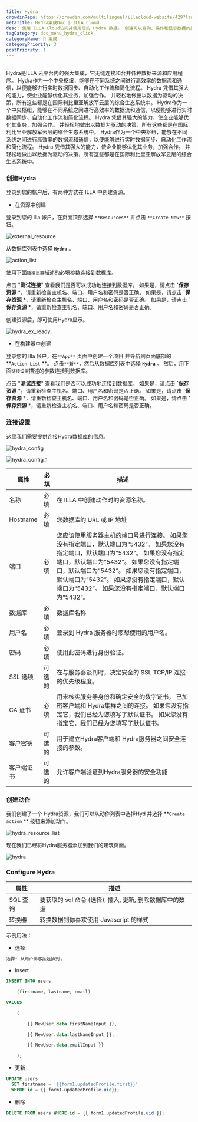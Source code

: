 ```yaml
---
title: Hydra
crowdinRepo: https://crowdin.com/multilingual/illacloud-website/429?languages=zhcn&filter=basic&value=0
metaTitle: Hydra集成Doc | ILLA Cloud
desc: 使用 ILLA Cloud访问并使用您的 Hydra 数据。 创建可以查询、操作和显示数据的应用。 创建可以查询、操作和显示数据的应用。 创建可以查询、操作和显示数据的应用。 创建可以查询、操作和显示数据的应用。 创建可以查询、操作和显示数据的应用。 创建可以查询、操作和显示数据的应用。 创建可以查询、操作和显示数据的应用。 创建可以查询、操作和显示数据的应用。 创建可以查询、操作和显示数据的应用。 创建可以查询、操作和显示数据的应用。 创建可以查询、操作和显示数据的应用。 创建可以查询、操作和显示数据的应用。 创建可以查询、操作和显示数据的应用。 创建可以查询、操作和显示数据的应用。 创建可以查询、操作和显示数据的应用。 创建可以查询、操作和显示数据的应用。 创建可以查询、操作和显示数据的应用。 创建可以查询、操作和显示数据的应用。 创建可以查询、操作和显示数据的应用。 创建可以查询、操作和显示数据的应用。 创建可以查询、操作和显示数据的应用。 创建可以查询、操作和显示数据的应用。 创建可以查询、操作和显示数据的应用。 创建可以查询、操作和显示数据的应用。 创建可以查询、操作和显示数据的应用。
tagCategory: doc_menu_hydra_click
categoryName: 🔨 集成
categoryPriority: 3
postPriority: 1
---
```


## <h2 hidden>Hydra是什么?</h2>

Hydra是ILLA 云平台内的强大集成，它无缝连接和合并各种数据来源和应用程序。 Hydra作为一个中央枢纽，能够在不同系统之间进行高效率的数据流和通信，以便能够进行实时数据同步、自动化工作流和简化流程。 Hydra 凭借其强大的能力，使企业能够优化其业务，加强合作。 并轻松地做出以数据为驱动的决策，所有这些都是在国际利比里亚解放军云层的综合生态系统中。 Hydra作为一个中央枢纽，能够在不同系统之间进行高效率的数据流和通信，以便能够进行实时数据同步、自动化工作流和简化流程。 Hydra 凭借其强大的能力，使企业能够优化其业务，加强合作。 并轻松地做出以数据为驱动的决策，所有这些都是在国际利比里亚解放军云层的综合生态系统中。 Hydra作为一个中央枢纽，能够在不同系统之间进行高效率的数据流和通信，以便能够进行实时数据同步、自动化工作流和简化流程。 Hydra 凭借其强大的能力，使企业能够优化其业务，加强合作。 并轻松地做出以数据为驱动的决策，所有这些都是在国际利比里亚解放军云层的综合生态系统中。

### 创建Hydra

登录到您的帐户后，有两种方式在 ILLA 中创建资源。

-   在资源中创建

登录到您的 Illa 帐户，在页面顶部选择 `**Resources**` 并点击 `**Create New**` 按钮。

![external_resource](https://cdn.illacloud.com/official-website/img/docs/external_resource.png)

从数据库列表中选择 **`Hydra`** 。

![action_list](https://cdn.illacloud.com/official-website/img/docs/action_list_3.jpeg)

使用下面`链接设置`描述的必填参数连接到数据库。

点击 "**测试连接**" 查看我们是否可以成功地连接到数据库。 如果是，请点击 **\`保存资源** \*，请重新检查主机名、端口、用户名和密码是否正确。 如果是，请点击 **\`保存资源** \*，请重新检查主机名、端口、用户名和密码是否正确。 如果是，请点击 **\`保存资源** \*，请重新检查主机名、端口、用户名和密码是否正确。

创建资源后，即可使用Hydra显示。

![hydra_ex_ready](https://cdn.illacloud.com/official-website/img/official-site/intergration/hydra_ex_ready.jpeg)

-   在构建器中创建

登录您的 Illa 帐户，在`**App**` 页面中创建一个项目 并导航到页面底部的 **`Action List` **。 点击`**新**`，然后从数据库列表中选择 **`Hydra`** 。 然后，用下面`链接设置`描述的参数连接到数据库。

点击 "**测试连接**" 查看我们是否可以成功地连接到数据库。 如果是，请点击 **\`保存资源** \*，请重新检查主机名、端口、用户名和密码是否正确。 如果是，请点击 **\`保存资源** \*，请重新检查主机名、端口、用户名和密码是否正确。 如果是，请点击 **\`保存资源** \*，请重新检查主机名、端口、用户名和密码是否正确。

### 连接设置

这里我们需要提供连接Hydra数据库的信息。

![hydra_config](https://cdn.illacloud.com/official-website/img/official-site/intergration/hydra_config.jpeg)

![hydra_config_1](https://cdn.illacloud.com/official-website/img/official-site/intergration/hydra_config_1.jpeg)

| 属性                 | 必填  | 描述                                                                                                                                                                                                                                                                                                   |
| ------------------ | --- | ---------------------------------------------------------------------------------------------------------------------------------------------------------------------------------------------------------------------------------------------------------------------------------------------------- |
| 名称                 | 必填  | 在 ILLA 中创建动作时的资源名称。                                                                                                                                                                                                                                                                                  |
| Hostname           | 必填  | 您数据库的 URL 或 IP 地址                                                                                                                                                                                                                                                                                    |
| 端口                 | 必填  | 您应该使用服务器主机的端口号进行连接。 如果您没有指定端口，默认端口为“5432”。 如果您没有指定端口，默认端口为“5432”。 如果您没有指定端口，默认端口为“5432”。 如果您没有指定端口，默认端口为“5432”。 如果您没有指定端口，默认端口为“5432”。 如果您没有指定端口，默认端口为“5432”。 如果您没有指定端口，默认端口为“5432”。                                                                                                                 |
| 数据库                | 必填  | 数据库名称                                                                                                                                                                                                                                                                                                |
| 用户名                | 必填  | 登录到 Hydra 服务器时您想使用的用户名。                                                                                                                                                                                                                                                                              |
| 密码                 | 必填  | 使用此密码进行身份验证。                                                                                                                                                                                                                                                                                         |
| SSL 选项             | 可选的 | 在与服务器谈判时，决定安全的 SSL TCP/IP 连接的优先级程度。                                                                                                                                                                                                                                                                  |
| CA 证书              | 必填  | 用来核实服务器身份和确定安全的数字证书， 已加密客户端和 Hydra集群之间的连接。 如果您没有指定它，我们已经为您填写了默认证书。 如果您没有指定它，我们已经为您填写了默认证书。                                                                                                                                                                                                           |
| 客户密钥               | 可选的 | 用于建立Hydra客户端和 Hydra服务器之间安全连接的参数。                                                                                                                                                                                                                                                                     |
| 客户端证书              | 可选的 | 允许客户端验证到Hydra服务器的安全功能                                                                                                                                                                                                                                                                                |

### 创建动作

我们创建了一个 Hydra资源，我们可以从动作列表中选择Hyd 并选择 **`Create action` ** 按钮来添加动作。

![hydra_resource_list](https://cdn.illacloud.com/official-website/img/official-site/intergration/hydra_resource_list.jpeg)

现在我们已经将Hydra服务器添加到我们的建筑页面。

![hydra](https://cdn.illacloud.com/official-website/img/official-site/intergration/hydra.jpeg)

### Configure Hydra

| 属性       | 描述                                                               |
| -------- | ---------------------------------------------------------------- |
| SQL 查询   | 要获取的 sql 命令 (选择), 插入, 更新, 删除数据库中的数据                              |
| 转换器      | 转换数据到你喜欢使用 Javascript 的样式                                        |

示例用法：

-   选择

```sql
选择* 从用户排序按姓排列；
```

-   Insert

```sql
INSERT INTO users

	(firstname, lastname, email)

VALUES

	(

		{{ NewUser.data.firstNameInput }},

		{{ NewUser.data.lastNameInput }},

		{{ NewUser.data.emailInput }}

	);
```

-   更新

```sql
UPDATE users
  SET firstname = '{{form1.updatedProfile.first}}'
  WHERE id = {{ form1.updatedProfile.uid}};
```

-   删除

```sql
DELETE FROM users WHERE id = {{ form1.updatedProfile.uid }};
```
